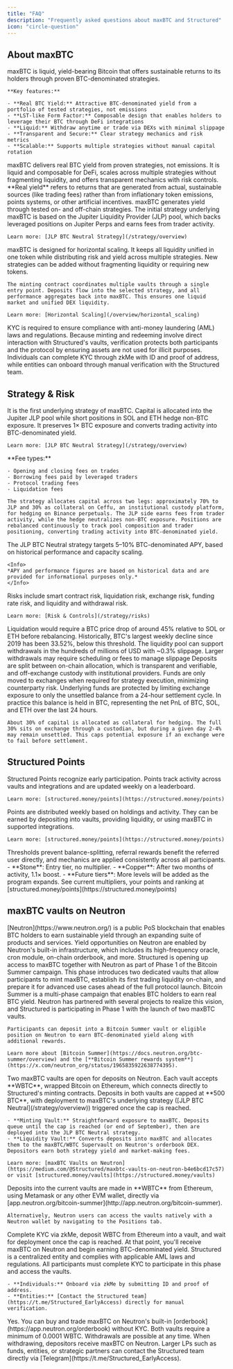 ```yaml
---
title: "FAQ"
description: "Frequently asked questions about maxBTC and Structured"
icon: "circle-question"
---
```


## About maxBTC

<AccordionGroup>
  <Accordion title="What is maxBTC?">
    maxBTC is liquid, yield-bearing Bitcoin that offers sustainable returns to its holders through proven BTC-denominated strategies.
    
    **Key features:**
    
    - **Real BTC Yield:** Attractive BTC-denominated yield from a portfolio of tested strategies, not emissions
    - **LST-like Form Factor:** Composable design that enables holders to leverage their BTC through DeFi integrations
    - **Liquid:** Withdraw anytime or trade via DEXs with minimal slippage
    - **Transparent and Secure:** Clear strategy mechanics and risk metrics
    - **Scalable:** Supports multiple strategies without manual capital rotation
  </Accordion>

  <Accordion title="What makes maxBTC different from other BTC yield products?">
    maxBTC delivers real BTC yield from proven strategies, not emissions. It is liquid and composable for DeFi, scales across multiple strategies without fragmenting liquidity, and offers transparent mechanics with risk controls.
  </Accordion>

  <Accordion title="What is real yield?">
    **Real yield** refers to returns that are generated from actual, sustainable sources (like trading fees) rather than from inflationary token emissions, points systems, or other artificial incentives.
  </Accordion>

  <Accordion title="How does maxBTC generate yield?">
    maxBTC generates yield through tested on- and off-chain strategies. The initial strategy underlying maxBTC is based on the Jupiter Liquidity Provider (JLP) pool, which backs leveraged positions on Jupiter Perps and earns fees from trader activity.
    
    Learn more: [JLP BTC Neutral Strategy](/strategy/overview)
  </Accordion>

  <Accordion title="How scalable is maxBTC?">
    maxBTC is designed for horizontal scaling. It keeps all liquidity unified in one token while distributing risk and yield across multiple strategies. New strategies can be added without fragmenting liquidity or requiring new tokens.
    
    The minting contract coordinates multiple vaults through a single entry point. Deposits flow into the selected strategy, and all performance aggregates back into maxBTC. This ensures one liquid market and unified DEX liquidity.
    
    Learn more: [Horizontal Scaling](/overview/horizontal_scaling)
  </Accordion>

  <Accordion title="Why is KYC required to mint and redeem maxBTC?">
    KYC is required to ensure compliance with anti-money laundering (AML) laws and regulations. Because minting and redeeming involve direct interaction with Structured's vaults, verification protects both participants and the protocol by ensuring assets are not used for illicit purposes. Individuals can complete KYC through zkMe with ID and proof of address, while entities can onboard through manual verification with the Structured team.
  </Accordion>
</AccordionGroup>

## Strategy & Risk

<AccordionGroup>
  <Accordion title="What is the JLP BTC Neutral strategy?">
    It is the first underlying strategy of maxBTC. Capital is allocated into the Jupiter JLP pool while short positions in SOL and ETH hedge non-BTC exposure. It preserves 1× BTC exposure and converts trading activity into BTC-denominated yield.
    
    Learn more: [JLP BTC Neutral Strategy](/strategy/overview)
  </Accordion>

  <Accordion title="How does the JLP BTC Neutral strategy earn yield?">
    **Fee types:**
    
    - Opening and closing fees on trades
    - Borrowing fees paid by leveraged traders
    - Protocol trading fees
    - Liquidation fees
    
    The strategy allocates capital across two legs: approximately 70% to JLP and 30% as collateral on Ceffu, an institutional custody platform, for hedging on Binance perpetuals. The JLP side earns fees from trader activity, while the hedge neutralizes non-BTC exposure. Positions are rebalanced continuously to track pool composition and trader positioning, converting trading activity into BTC-denominated yield.
  </Accordion>

  <Accordion title="What are the expected returns?">
    The JLP BTC Neutral strategy targets 5–10% BTC-denominated APY, based on historical performance and capacity scaling.
    
    <Info>
    *APY and performance figures are based on historical data and are provided for informational purposes only.*
    </Info>
  </Accordion>

  <Accordion title="What are the main risks?">
    Risks include smart contract risk, liquidation risk, exchange risk, funding rate risk, and liquidity and withdrawal risk.
    
    Learn more: [Risk & Controls](/strategy/risks)
  </Accordion>

  <Accordion title="How big would a price move need to be to trigger liquidation?">
    Liquidation would require a BTC price drop of around 45% relative to SOL or ETH before rebalancing. Historically, BTC's largest weekly decline since 2019 has been 33.52%, below this threshold.
  </Accordion>

  <Accordion title="What is the strategy's withdrawal capacity?">
    The liquidity pool can support withdrawals in the hundreds of millions of USD with ~0.3% slippage. Larger withdrawals may require scheduling or fees to manage slippage
  </Accordion>

  <Accordion title="How are funds safeguarded?">
    Deposits are split between on-chain allocation, which is transparent and verifiable, and off-exchange custody with institutional providers. Funds are only moved to exchanges when required for strategy execution, minimizing counterparty risk.
  </Accordion>

  <Accordion title="How are underlying funds protected from exchange risk?">
    Underlying funds are protected by limiting exchange exposure to only the unsettled balance from a 24-hour settlement cycle. In practice this balance is held in BTC, representing the net PnL of BTC, SOL, and ETH over the last 24 hours.
    
    About 30% of capital is allocated as collateral for hedging. The full 30% sits on exchange through a custodian, but during a given day 2-4% may remain unsettled. This caps potential exposure if an exchange were to fail before settlement.
  </Accordion>
</AccordionGroup>

## **Structured Points**

<AccordionGroup>
  <Accordion title="What are Structured Points?">
    Structured Points recognize early participation. Points track activity across vaults and integrations and are updated weekly on a leaderboard.
    
    Learn more: [structured.money/points](https://structured.money/points)
  </Accordion>

  <Accordion title="How are points earned?">
    Points are distributed weekly based on holdings and activity. They can be earned by depositing into vaults, providing liquidity, or using maxBTC in supported integrations.
    
    Learn more: [structured.money/points](https://structured.money/points)
  </Accordion>

  <Accordion title="What safeguards prevent abuse?">
    Thresholds prevent balance-splitting, referral rewards benefit the referred user directly, and mechanics are applied consistently across all participants.
  </Accordion>

  <Accordion title="What are the tiers?">
    - **Stone**: Entry tier, no multiplier.
    - **Copper**: After two months of activity, 1.1× boost.
    - **Future tiers**: More levels will be added as the program expands.
  </Accordion>

  <Accordion title="Where can I see my boosters, multipliers, and rank?">
    See current multipliers, your points and ranking at [structured.money/points](https://structured.money/points)
  </Accordion>
</AccordionGroup>

## maxBTC vaults on Neutron

<AccordionGroup>
  <Accordion title="What is Neutron?">
    [Neutron](https://www.neutron.org/) is a public PoS blockchain that enables BTC holders to earn sustainable yield through an expanding suite of products and services. Yield opportunities on Neutron are enabled by Neutron's built-in infrastructure, which includes its high-frequency oracle, cron module, on-chain orderbook, and more.
  </Accordion>

  <Accordion title="What is the partnership between Structured and Neutron?">
    Structured is opening up access to maxBTC together with Neutron as part of Phase 1 of the Bitcoin Summer campaign. This phase introduces two dedicated vaults that allow participants to mint maxBTC, establish its first trading liquidity on-chain, and prepare it for advanced use cases ahead of the full protocol launch.
  </Accordion>

  <Accordion title="What is Bitcoin Summer?">
    Bitcoin Summer is a multi-phase campaign that enables BTC holders to earn real BTC yield. Neutron has partnered with several projects to realize this vision, and Structured is participating in Phase 1 with the launch of two maxBTC vaults.
    
    Participants can deposit into a Bitcoin Summer vault or eligible position on Neutron to earn BTC-denominated yield along with additional rewards.
    
    Learn more about [Bitcoin Summer](https://docs.neutron.org/btc-summer/overview) and the [**Bitcoin Summer rewards system**](https://x.com/neutron_org/status/1965835922638774395).
  </Accordion>

  <Accordion title="What are the maxBTC Minting and Liquidity Vaults?">
    Two maxBTC vaults are open for deposits on Neutron. Each vault accepts **WBTC**, wrapped Bitcoin on Ethereum, which connects directly to Structured's minting contracts. Deposits in both vaults are capped at **500 BTC**, with deployment to maxBTC's underlying strategy ([JLP BTC Neutral](/strategy/overview)) triggered once the cap is reached.
    
    - **Minting Vault:** Straightforward exposure to maxBTC. Deposits queue until the cap is reached (or end of September), then are deployed into the JLP BTC Neutral strategy.
    - **Liquidity Vault:** Converts deposits into maxBTC and allocates them to the maxBTC/WBTC Supervault on Neutron's orderbook DEX. Depositors earn both strategy yield and market-making fees.
    
    Learn more: [maxBTC Vaults on Neutron](https://medium.com/@Structured/maxbtc-vaults-on-neutron-b4e6bcd17c57) or visit [structured.money/vaults](https://structured.money/vaults)
  </Accordion>

  <Accordion title="Which assets can I deposit and how?">
    Deposits into the current vaults are made in **WBTC** from Ethereum, using Metamask or any other EVM wallet, directly via [app.neutron.org/bitcoin-summer](http://app.neutron.org/bitcoin-summer).
    
    Alternatively, Neutron users can access the vaults natively with a Neutron wallet by navigating to the Positions tab.
  </Accordion>

  <Accordion title="How can I participate in the vaults?">
    Complete KYC via zkMe, deposit WBTC from Ethereum into a vault, and wait for deployment once the cap is reached. At that point, you'll receive maxBTC on Neutron and begin earning BTC-denominated yield.
  </Accordion>

  <Accordion title="Is KYC required to participate?">
    Structured is a centralized entity and complies with applicable AML laws and regulations. All participants must complete KYC to participate in this phase and access the vaults.
    
    - **Individuals:** Onboard via zkMe by submitting ID and proof of address.
    - **Entities:** [Contact the Structured team](https://t.me/Structured_EarlyAccess) directly for manual verification.
  </Accordion>

  <Accordion title="If I don't want or can't do KYC, can I still access maxBTC?">
    Yes. You can buy and trade maxBTC on Neutron's built-in [orderbook](https://app.neutron.org/orderbook) without KYC.
  </Accordion>

  <Accordion title="What is the minimum deposit?">
    Both vaults require a minimum of 0.0001 WBTC.
  </Accordion>

  <Accordion title="How do withdrawals work?">
    Withdrawals are possible at any time. When withdrawing, depositors receive maxBTC on Neutron.
  </Accordion>

  <Accordion title="I'm an institutional LP. Who should I contact?">
    Larger LPs such as funds, entities, or strategic partners can contact the Structured team directly via [Telegram](https://t.me/Structured_EarlyAccess).
  </Accordion>
</AccordionGroup>
